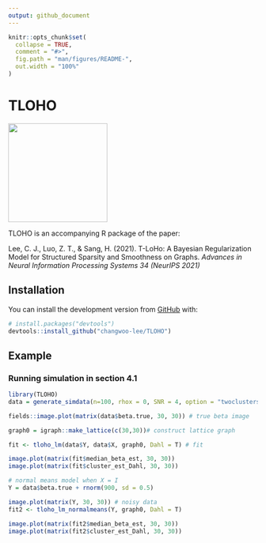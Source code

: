 ```yaml
---
output: github_document
---
```


<!-- README.md is generated from README.Rmd. Please edit that file -->

```r
knitr::opts_chunk$set(
  collapse = TRUE,
  comment = "#>",
  fig.path = "man/figures/README-",
  out.width = "100%"
)
```

# TLOHO
<img src="TLoHo_longvertical_text.png" width="200">
<!-- badges: start -->
<!-- badges: end -->

TLOHO is an accompanying R package of the paper:

Lee, C. J., Luo, Z. T., & Sang, H. (2021). T-LoHo: A Bayesian Regularization Model for Structured Sparsity and Smoothness on Graphs. *Advances in Neural Information Processing Systems 34 (NeurIPS 2021)*

## Installation

You can install the development version from [GitHub](https://github.com/) with:

``` r
# install.packages("devtools")
devtools::install_github("changwoo-lee/TLOHO")
```

## Example 

### Running simulation in section 4.1

```r
library(TLOHO)
data = generate_simdata(n=100, rhox = 0, SNR = 4, option = "twoclusters")

fields::image.plot(matrix(data$beta.true, 30, 30)) # true beta image

graph0 = igraph::make_lattice(c(30,30))# construct lattice graph

fit <- tloho_lm(data$Y, data$X, graph0, Dahl = T) # fit

image.plot(matrix(fit$median_beta_est, 30, 30))
image.plot(matrix(fit$cluster_est_Dahl, 30, 30))
```

```r
# normal means model when X = I
Y = data$beta.true + rnorm(900, sd = 0.5)

image.plot(matrix(Y, 30, 30)) # noisy data
fit2 <- tloho_lm_normalmeans(Y, graph0, Dahl = T)

image.plot(matrix(fit2$median_beta_est, 30, 30))
image.plot(matrix(fit2$cluster_est_Dahl, 30, 30))
```

